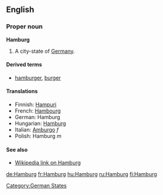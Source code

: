 ==English==

===Proper noun===
'''Hamburg'''
# A city-state of [[Germany]].

====Derived terms====
* [[hamburger]], [[burger]]

====Translations====
*Finnish: [[Hampuri]]
*French: [[Hambourg]]
*German: Hamburg
*Hungarian: [[Hamburg]]
*Italian: [[Amburgo]] ''f''
*Polish: Hamburg ''m''

====See also====
*[[w:Hamburg|Wikipedia link on Hamburg]]

[[Category:German States]]

[[de:Hamburg]]
[[fr:Hamburg]]
[[hu:Hamburg]]
[[ru:Hamburg]]
[[fi:Hamburg]]